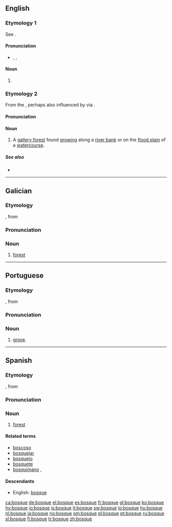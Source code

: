 ==English==

===Etymology 1===
See {{term|bosk|lang=en}}.

====Pronunciation====
* {{a|RP}} {{enPR|bŏsk}}, {{IPA|/bɒsk/}}, {{SAMPA|/bQsk/}}

====Noun====
{{en-noun}}

# {{defdate|19<sup>th</sup> century}} {{rare spelling of|bosk}}

===Etymology 2===
From the {{etyl|es|en}} {{term|bosque||forest|lang=es}}, perhaps also influenced by {{term|bosk|lang=en}} via {{term|bosque#Etymology 1|bosque¹}}.

====Pronunciation====
{{rfp}}

====Noun====
{{en-noun}}

# {{context|southern|_|US}} A [[gallery forest]] found [[grow]]ing along a [[river bank]] or on the [[flood plain]] of a [[watercourse]].

=====See also=====
* {{pedialite}}

----

==Galician==

===Etymology===
{{etyl|LL.|gl}}, from {{proto|Germanic|bosk|lang=gl}}

===Pronunciation===
{{rfp|lang=gl}}

===Noun===
{{gl-noun|m}}

# [[forest]]

----

==Portuguese==

===Etymology===
{{etyl|LL.|pt}}, from {{proto|Germanic|bosk|lang=pt}}

===Pronunciation===
{{rfp|lang=pt}}

===Noun===
{{infl|pt|noun|g=m}}

# [[grove]].

----

==Spanish==

===Etymology===
{{etyl|LL.|es}}, from {{proto|Germanic|bosk|lang=es}}

===Pronunciation===
{{rfp|lang=es}}

===Noun===
{{es-noun-m}}

# [[forest]]

====Related terms====
* [[boscoso]]
* [[bosquejar]] {{pos_v}}
* [[bosquejo]] {{m}}
* [[bosquete]] {{m}}
* [[bosquimano]] {{pos_a}}, {{m}}

====Descendants====
* English: [[bosque#Etymology 2|bosque]]

[[ca:bosque]]
[[de:bosque]]
[[el:bosque]]
[[es:bosque]]
[[fr:bosque]]
[[gl:bosque]]
[[ko:bosque]]
[[hy:bosque]]
[[io:bosque]]
[[is:bosque]]
[[it:bosque]]
[[sw:bosque]]
[[lo:bosque]]
[[hu:bosque]]
[[nl:bosque]]
[[ja:bosque]]
[[no:bosque]]
[[om:bosque]]
[[pl:bosque]]
[[pt:bosque]]
[[ru:bosque]]
[[sl:bosque]]
[[fi:bosque]]
[[tr:bosque]]
[[zh:bosque]]